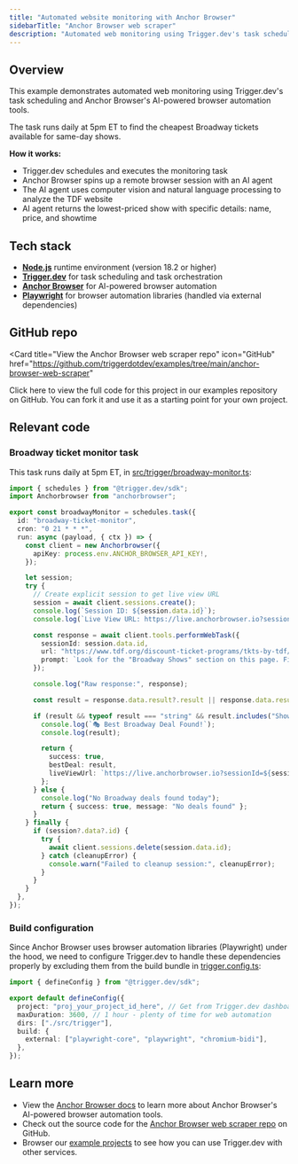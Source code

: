 ```yaml
---
title: "Automated website monitoring with Anchor Browser"
sidebarTitle: "Anchor Browser web scraper"
description: "Automated web monitoring using Trigger.dev's task scheduling and Anchor Browser's AI-powered browser automation."
---
```



<WebScrapingWarning />

## Overview

This example demonstrates automated web monitoring using Trigger.dev's task scheduling and Anchor Browser's AI-powered browser automation tools.

The task runs daily at 5pm ET to find the cheapest Broadway tickets available for same-day shows.

**How it works:**

- Trigger.dev schedules and executes the monitoring task
- Anchor Browser spins up a remote browser session with an AI agent
- The AI agent uses computer vision and natural language processing to analyze the TDF website
- AI agent returns the lowest-priced show with specific details: name, price, and showtime

## Tech stack

- **[Node.js](https://nodejs.org)** runtime environment (version 18.2 or higher)
- **[Trigger.dev](https://trigger.dev)** for task scheduling and task orchestration
- **[Anchor Browser](https://anchorbrowser.io/)** for AI-powered browser automation
- **[Playwright](https://playwright.dev/)** for browser automation libraries (handled via external dependencies)

## GitHub repo

<Card
  title="View the Anchor Browser web scraper repo"
  icon="GitHub"
  href="https://github.com/triggerdotdev/examples/tree/main/anchor-browser-web-scraper"
>
  Click here to view the full code for this project in our examples repository on GitHub. You can
  fork it and use it as a starting point for your own project.
</Card>

## Relevant code

### Broadway ticket monitor task

This task runs daily at 5pm ET, in [src/trigger/broadway-monitor.ts](https://github.com/triggerdotdev/examples/tree/main/anchor-browser-web-scraper/src/trigger/broadway-monitor.ts):

```ts
import { schedules } from "@trigger.dev/sdk";
import Anchorbrowser from "anchorbrowser";

export const broadwayMonitor = schedules.task({
  id: "broadway-ticket-monitor",
  cron: "0 21 * * *",
  run: async (payload, { ctx }) => {
    const client = new Anchorbrowser({
      apiKey: process.env.ANCHOR_BROWSER_API_KEY!,
    });

    let session;
    try {
      // Create explicit session to get live view URL
      session = await client.sessions.create();
      console.log(`Session ID: ${session.data.id}`);
      console.log(`Live View URL: https://live.anchorbrowser.io?sessionId=${session.data.id}`);

      const response = await client.tools.performWebTask({
        sessionId: session.data.id,
        url: "https://www.tdf.org/discount-ticket-programs/tkts-by-tdf/tkts-live/",
        prompt: `Look for the "Broadway Shows" section on this page. Find the show with the absolute lowest starting price available right now and return the show name, current lowest price, and show time. Be very specific about the current price you see. Format as: Show: [name], Price: [exact current price], Time: [time]`,
      });

      console.log("Raw response:", response);

      const result = response.data.result?.result || response.data.result || response.data;

      if (result && typeof result === "string" && result.includes("Show:")) {
        console.log(`🎭 Best Broadway Deal Found!`);
        console.log(result);

        return {
          success: true,
          bestDeal: result,
          liveViewUrl: `https://live.anchorbrowser.io?sessionId=${session.data.id}`,
        };
      } else {
        console.log("No Broadway deals found today");
        return { success: true, message: "No deals found" };
      }
    } finally {
      if (session?.data?.id) {
        try {
          await client.sessions.delete(session.data.id);
        } catch (cleanupError) {
          console.warn("Failed to cleanup session:", cleanupError);
        }
      }
    }
  },
});
```

### Build configuration

Since Anchor Browser uses browser automation libraries (Playwright) under the hood, we need to configure Trigger.dev to handle these dependencies properly by excluding them from the build bundle in [trigger.config.ts](https://github.com/triggerdotdev/examples/tree/main/anchor-browser-web-scraper/trigger.config.ts):

```ts
import { defineConfig } from "@trigger.dev/sdk";

export default defineConfig({
  project: "proj_your_project_id_here", // Get from Trigger.dev dashboard
  maxDuration: 3600, // 1 hour - plenty of time for web automation
  dirs: ["./src/trigger"],
  build: {
    external: ["playwright-core", "playwright", "chromium-bidi"],
  },
});
```

## Learn more

- View the [Anchor Browser docs](https://anchorbrowser.io/docs) to learn more about Anchor Browser's AI-powered browser automation tools.
- Check out the source code for the [Anchor Browser web scraper repo](https://github.com/triggerdotdev/examples/tree/main/anchor-browser-web-scraper) on GitHub.
- Browser our [example projects](/guides/introduction) to see how you can use Trigger.dev with other services.
